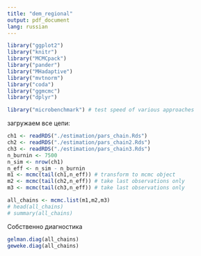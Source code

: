 ```yaml
---
title: "dem_regional"
output: pdf_document
lang: russian
---
```


```r
library("ggplot2")
library("knitr")
library("MCMCpack")
library("pander")
library("MHadaptive")
library("mvtnorm")
library("coda")
library("ggmcmc")
library("dplyr")

library("microbenchmark") # test speed of various approaches
```


загружаем все цепи:
```r
ch1 <- readRDS("./estimation/pars_chain.Rds")
ch2 <- readRDS("./estimation/pars_chain2.Rds")
ch3 <- readRDS("./estimation/pars_chain3.Rds")
n_burnin <- 7500
n_sim <- nrow(ch1)
n_eff <- n_sim - n_burnin
m1 <- mcmc(tail(ch1,n_eff)) # transform to mcmc object
m2 <- mcmc(tail(ch2,n_eff)) # take last observations only
m3 <- mcmc(tail(ch3,n_eff)) # take last observations only

all_chains <- mcmc.list(m1,m2,m3)
# head(all_chains)
# summary(all_chains)
```

Собственно диагностика
```r
gelman.diag(all_chains)
geweke.diag(all_chains)
```



